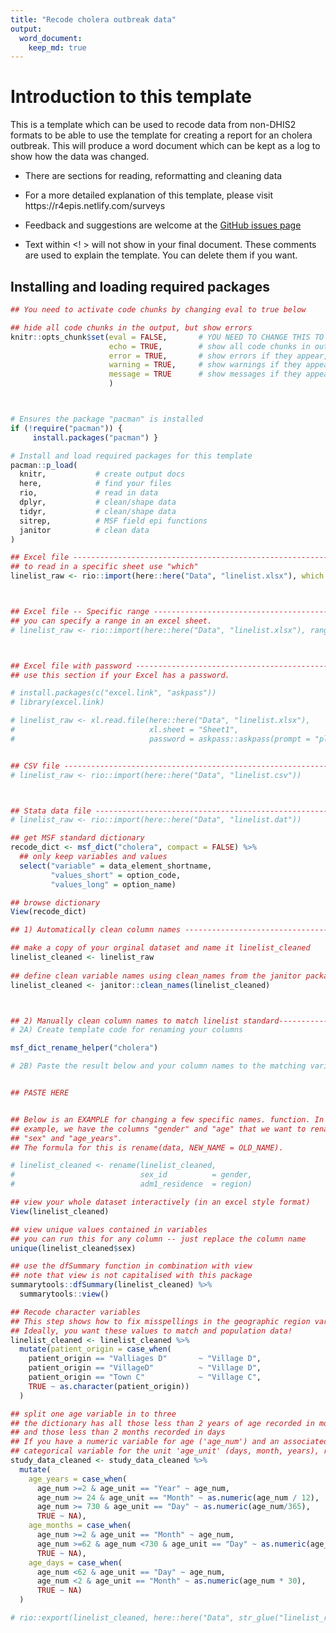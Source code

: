 ```yaml
---
title: "Recode cholera outbreak data"
output: 
  word_document:
    keep_md: true
---
```


# Introduction to this template

This is a template which can be used to recode data from non-DHIS2 formats to be 
able to use the template for creating a report for an cholera outbreak. 
This will produce a word document which can be kept as a log to show how the data 
was changed. 

- There are sections for reading, reformatting and cleaning data  
- For a more detailed explanation of this template, please visit https://r4epis.netlify.com/surveys  
- Feedback and suggestions are welcome at the [GitHub issues page](https://github.com/R4EPI/sitrep/issues)

- Text within <! > will not show in your final document. These comments are used
to explain the template. You can delete them if you want.

<!-- ~~~~~~~~~~~~~~~~~~~~~~~~~~~~~~~~~~~~~~~~~~~~~~~~~~~~~~~~~~~~~~~~~~~~~~~~~~~
This comment will not show up when you knit the document.
A comment with a title with slashes indicates a name of a code chunk.
~~~~~~~~~~~~~~~~~~~~~~~~~~~~~~~~~~~~~~~~~~~~~~~~~~~~~~~~~~~~~~~~~~~~~~~~~~~~ -->

## Installing and loading required packages 
<!-- ~~~~~~~~~~~~~~~~~~~~~~~~~~~~~~~~~~~~~~~~~~~~~~~~~~~~~~~~~~~~~~~~~~~~~~~~~~~
/// setup \\\
--------------------------------------------------------------------------------

Several packages are required for different aspects of  analysis with *R*. 
You will need to install these before starting. 

These packages can be quite large and may take a while to download in the
field. If you have access to a USB key with these packages, it makes sense to
copy and paste the packages into your computer's R package library 
(run the command .libPaths() to see the folder path). 

For help installing packages, please visit https://r4epis.netlify.com/welcome
~~~~~~~~~~~~~~~~~~~~~~~~~~~~~~~~~~~~~~~~~~~~~~~~~~~~~~~~~~~~~~~~~~~~~~~~~~~~ -->


```r

## You need to activate code chunks by changing eval to true below

## hide all code chunks in the output, but show errors
knitr::opts_chunk$set(eval = FALSE,       # YOU NEED TO CHANGE THIS TO TRUE
                      echo = TRUE,        # show all code chunks in output
                      error = TRUE,       # show errors if they appear, but don't stop
                      warning = TRUE,     # show warnings if they appear, but don't stop
                      message = TRUE      # show messages if they appear, but don't stop
                      )



# Ensures the package "pacman" is installed
if (!require("pacman")) {
     install.packages("pacman") }

# Install and load required packages for this template
pacman::p_load(
  knitr,           # create output docs
  here,            # find your files
  rio,             # read in data
  dplyr,           # clean/shape data
  tidyr,           # clean/shape data
  sitrep,          # MSF field epi functions
  janitor          # clean data
)

```



<!-- ~~~~~~~~~~~~~~~~~~~~~~~~~~~~~~~~~~~~~~~~~~~~~~~~~~~~~~~~~~~~~~~~~~~~~~~~~~~
/// read_data \\\
--------------------------------------------------------------------------------

This section is for importing data not from DHIS2. 
There are several options below depending on whether you the file type you are 
importing. Uncomment the code you need. 
~~~~~~~~~~~~~~~~~~~~~~~~~~~~~~~~~~~~~~~~~~~~~~~~~~~~~~~~~~~~~~~~~~~~~~~~~~~~ -->

```r

## Excel file ------------------------------------------------------------------
## to read in a specific sheet use "which"
linelist_raw <- rio::import(here::here("Data", "linelist.xlsx"), which = "Sheet1")



## Excel file -- Specific range ------------------------------------------------
## you can specify a range in an excel sheet.
# linelist_raw <- rio::import(here::here("Data", "linelist.xlsx"), range = "B2:J102")



## Excel file with password ----------------------------------------------------
## use this section if your Excel has a password.

# install.packages(c("excel.link", "askpass"))
# library(excel.link)

# linelist_raw <- xl.read.file(here::here("Data", "linelist.xlsx"),
#                              xl.sheet = "Sheet1",
#                              password = askpass::askpass(prompt = "please enter file password"))


## CSV file --------------------------------------------------------------------
# linelist_raw <- rio::import(here::here("Data", "linelist.csv"))



## Stata data file -------------------------------------------------------------
# linelist_raw <- rio::import(here::here("Data", "linelist.dat"))
```



<!-- ~~~~~~~~~~~~~~~~~~~~~~~~~~~~~~~~~~~~~~~~~~~~~~~~~~~~~~~~~~~~~~~~~~~~~~~~~~~
/// view_data_dict \\\
--------------------------------------------------------------------------------

You will need to clean your dataset so that it matches the expected linelist 
structure.

Specifically, you will need to: 
[ ] Recode your variable names to match the dictionary
[ ] Recode variable contents to match the dictionary


This step shows you the data dictionary. The data dictionary has variable names
in the data_element_shortname column. Possible values for each variable are
specified in "Code" and "Name" columns. 
You will need to recode to the "values_short" content. 
~~~~~~~~~~~~~~~~~~~~~~~~~~~~~~~~~~~~~~~~~~~~~~~~~~~~~~~~~~~~~~~~~~~~~~~~~~~~ -->

```r

## get MSF standard dictionary 
recode_dict <- msf_dict("cholera", compact = FALSE) %>% 
  ## only keep variables and values
  select("variable" = data_element_shortname, 
         "values_short" = option_code, 
         "values_long" = option_name)

## browse dictionary
View(recode_dict)

```



<!-- ~~~~~~~~~~~~~~~~~~~~~~~~~~~~~~~~~~~~~~~~~~~~~~~~~~~~~~~~~~~~~~~~~~~~~~~~~~~
/// Clean column names  \\\
--------------------------------------------------------------------------------
This step fixes the column names. This is done in two steps:
1) Use the clean_names function from janitor to automatically standardise column 
    names as per good coding practice (lower case, remove spaces and punctuation)
2) Manually clean column names to match linelist standard
    a) Use the function msf_dict_rename_helper() to create a template based on the 
        standard dictionary. This will copy a rename command  to your clipboard.
    b)Paste the result below and edit your code so that your column names are 
      renamed. Be careful! You still need to be aware of what each variable means 
      and what values it takes. If there are any variables that are in the MSF 
      dictionary that are not in your data set, then you should comment them out, 
      but be aware that some analyses may not run because of this. 
    
Note example code at the bottom of this chunk. 
~~~~~~~~~~~~~~~~~~~~~~~~~~~~~~~~~~~~~~~~~~~~~~~~~~~~~~~~~~~~~~~~~~~~~~~~~~~~ -->

```r

## 1) Automatically clean column names -----------------------------------------

## make a copy of your orginal dataset and name it linelist_cleaned
linelist_cleaned <- linelist_raw
 
## define clean variable names using clean_names from the janitor package. 
linelist_cleaned <- janitor::clean_names(linelist_cleaned)



## 2) Manually clean column names to match linelist standard---------------------
# 2A) Create template code for renaming your columns

msf_dict_rename_helper("cholera")

# 2B) Paste the result below and your column names to the matching variable.


## PASTE HERE


## Below is an EXAMPLE for changing a few specific names. function. In this
## example, we have the columns "gender" and "age" that we want to rename as
## "sex" and "age_years". 
## The formula for this is rename(data, NEW_NAME = OLD_NAME).

# linelist_cleaned <- rename(linelist_cleaned, 
#                            sex_id          = gender,
#                            adm1_residence  = region)

```


<!-- ~~~~~~~~~~~~~~~~~~~~~~~~~~~~~~~~~~~~~~~~~~~~~~~~~~~~~~~~~~~~~~~~~~~~~~~~~~~
/// browse_data \\\
--------------------------------------------------------------------------------

You'll want to look at your data. Here are a few ways you can explore.
~~~~~~~~~~~~~~~~~~~~~~~~~~~~~~~~~~~~~~~~~~~~~~~~~~~~~~~~~~~~~~~~~~~~~~~~~~~~ -->

```r

## view your whole dataset interactively (in an excel style format)
View(linelist_cleaned)

## view unique values contained in variables 
## you can run this for any column -- just replace the column name
unique(linelist_cleaned$sex)

## use the dfSummary function in combination with view
## note that view is not capitalised with this package
summarytools::dfSummary(linelist_cleaned) %>%
  summarytools::view()
```



<!-- ~~~~~~~~~~~~~~~~~~~~~~~~~~~~~~~~~~~~~~~~~~~~~~~~~~~~~~~~~~~~~~~~~~~~~~~~~~~
/// recode_factor_vars \\\
--------------------------------------------------------------------------------

This chunk is for recoding factor (categorical) variables. 
You will need to edit this section to recode the values in your dataset to suit 
the values in the expected linelist format. You can look at the data dictionary 
object (`recode_dict`) and the outputs from the `browse_data` chunk to write 
the correct code. 


The chunk shows an initial example, showing you how to fix mispellings in 
the geographic variable `patient_origin`
~~~~~~~~~~~~~~~~~~~~~~~~~~~~~~~~~~~~~~~~~~~~~~~~~~~~~~~~~~~~~~~~~~~~~~~~~~~~ -->

```r

## Recode character variables
## This step shows how to fix misspellings in the geographic region variable.
## Ideally, you want these values to match and population data!
linelist_cleaned <- linelist_cleaned %>%
  mutate(patient_origin = case_when(
    patient_origin == "Valliages D"       ~ "Village D",
    patient_origin == "VillageD"          ~ "Village D",
    patient_origin == "Town C"            ~ "Village C",
    TRUE ~ as.character(patient_origin))
  )

```



<!-- ~~~~~~~~~~~~~~~~~~~~~~~~~~~~~~~~~~~~~~~~~~~~~~~~~~~~~~~~~~~~~~~~~~~~~~~~~~~
/// recode_numeric_vars \\\ 
--------------------------------------------------------------------------------

This chunk will help recode numeric variables. 
The example shown below is for restructing age columns from 
three (numerical columns for year, month, age) to two (age_num and age_unit).

You will need to add to it based on your dataset by comparing to the variables 
in the standard data dictionary. 
~~~~~~~~~~~~~~~~~~~~~~~~~~~~~~~~~~~~~~~~~~~~~~~~~~~~~~~~~~~~~~~~~~~~~~~~~~~~ -->
```r

## split one age variable in to three 
## the dictionary has all those less than 2 years of age recorded in months
## and those less than 2 months recorded in days
## If you have a numeric variable for age ('age_num') and an associated 
## categorical variable for the unit 'age_unit' (days, month, years), recode like this 
study_data_cleaned <- study_data_cleaned %>% 
  mutate(
    age_years = case_when(
      age_num >=2 & age_unit == "Year" ~ age_num, 
      age_num >= 24 & age_unit == "Month" ~ as.numeric(age_num / 12),
      age_num >= 730 & age_unit == "Day" ~ as.numeric(age_num/365),
      TRUE ~ NA), 
    age_months = case_when(
      age_num >=2 & age_unit == "Month" ~ age_num, 
      age_num >=62 & age_num <730 & age_unit == "Day" ~ as.numeric(age_num / 30), 
      TRUE ~ NA),
    age_days = case_when(
      age_num <62 & age_unit == "Day" ~ age_num, 
      age_num <2 & age_unit == "Month" ~ as.numeric(age_num * 30),
      TRUE ~ NA)
  )
```


<!-- ~~~~~~~~~~~~~~~~~~~~~~~~~~~~~~~~~~~~~~~~~~~~~~~~~~~~~~~~~~~~~~~~~~~~~~~~~~~
/// save_recoded_data \\\
--------------------------------------------------------------------------------

Save your recoded dataset as an Excel. 
This automatically names your file "linelist_recoded_DATE", where DATE is the
current date.
You can now use this data with analysis template. 
~~~~~~~~~~~~~~~~~~~~~~~~~~~~~~~~~~~~~~~~~~~~~~~~~~~~~~~~~~~~~~~~~~~~~~~~~~~~ -->
```r
# rio::export(linelist_cleaned, here::here("Data", str_glue("linelist_recoded_{Sys.Date()}.xlsx")))
```

